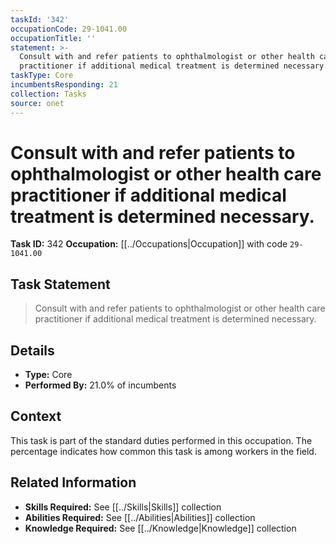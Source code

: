 ```yaml
---
taskId: '342'
occupationCode: 29-1041.00
occupationTitle: ''
statement: >-
  Consult with and refer patients to ophthalmologist or other health care
  practitioner if additional medical treatment is determined necessary.
taskType: Core
incumbentsResponding: 21
collection: Tasks
source: onet
---
```

# Consult with and refer patients to ophthalmologist or other health care practitioner if additional medical treatment is determined necessary.

**Task ID:** 342
**Occupation:** [[../Occupations|Occupation]] with code `29-1041.00`

## Task Statement

> Consult with and refer patients to ophthalmologist or other health care practitioner if additional medical treatment is determined necessary.

## Details

- **Type:** Core
- **Performed By:** 21.0% of incumbents

## Context

This task is part of the standard duties performed in this occupation. The percentage indicates how common this task is among workers in the field.

## Related Information

- **Skills Required:** See [[../Skills|Skills]] collection
- **Abilities Required:** See [[../Abilities|Abilities]] collection
- **Knowledge Required:** See [[../Knowledge|Knowledge]] collection

